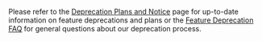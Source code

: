 Please refer to the [Deprecation Plans and Notice](/vault/docs/deprecation) page
for up-to-date information on feature deprecations and plans or the [Feature
Deprecation FAQ](/vault/docs/deprecation/faq) for general questions about
our deprecation process.